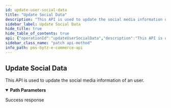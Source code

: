 ```yaml
---
id: update-user-social-data
title: "Update Social Data"
description: "This API is used to update the social media information of an user."
sidebar_label: Update Social Data
hide_title: true
hide_table_of_contents: true
api: {"operationId":"updateUserSocialData","description":"This API is used to update the social media information of an user.","parameters":[{"name":"platform","required":true,"in":"path","description":"The social media platform, such as facebook.","schema":{"type":"string"}}],"responses":{"200":{"description":"Success response","content":{"application/json":{"example":{"statusCode":200,"data":{"_id":"632c78d94bdbb11808d5bf32","email":{"id":"harish@bytize.in","token":"68fc2fc55b33c76048c00ea826e36d483edadd5d0db6ffc70921b999db3a50ce","verified":true},"mobile":{"code":"+91","number":"9962794004","verified":false},"createdAt":"2022-09-22T15:01:09.098Z","deletedAt":null,"addresses":[],"otp":{"code":929664,"createdAt":"2022-09-22T15:01:45.699Z"},"social":{"facebook":{"name":"Harish Mohan","dob":"1993-07-05","gender":"Male"}}}}}}}},"tags":["User"],"security":[{"oauth2":["user:read","user:write"]}],"method":"patch","path":"/ecommerce/v1/user/social/{platform}","servers":[],"securitySchemes":{"oauth2":{"type":"oauth2","flows":{"clientCredentials":{"tokenUrl":"https://gateway-api.posbytz.com/ecommerce/oauth2/token","scopes":["country:read","store:read","category:read","item:read","user:read","user:write","cart:read","cart:write","order:read","order:write","search:read","reviews: read","reviews: write","brand:read"]}}}},"info":{"title":"PosBytz E-Commerce API","description":"Whether you&apos;re building a custom-branded storefront or looking for ways to extend Posbytz, the following guide will help you achieve your goals.","version":"1.0","contact":{}},"postman":{"name":"Update Social Data","description":{"content":"This API is used to update the social media information of an user.","type":"text/plain"},"url":{"path":["ecommerce","v1","user","social",":platform"],"host":["{{baseUrl}}"],"query":[],"variable":[{"disabled":false,"description":{"content":"(Required) The social media platform, such as facebook.","type":"text/plain"},"type":"any","value":"","key":"platform"}]},"header":[{"key":"Accept","value":"application/json"}],"method":"PATCH","auth":{"type":"oauth2","oauth2":[]}}}
sidebar_class_name: "patch api-method"
info_path: pos-bytz-e-commerce-api
---
```



## Update Social Data



This API is used to update the social media information of an user.

<details style={{"marginBottom":"1rem"}} data-collapsed={false} open={true}><summary style={{}}><strong>Path Parameters</strong></summary><div><ul><ParamsItem className={"paramsItem"} param={{"name":"platform","required":true,"in":"path","description":"The social media platform, such as facebook.","schema":{"type":"string"}}}></ParamsItem></ul></div></details><div><ApiTabs><TabItem label={"200"} value={"200"}><div>

Success response

</div><div><MimeTabs groupId={"mime-type"}><TabItem label={"application/json"} value={"application/json"}><SchemaTabs groupId={"schema-tabs"}><TabItem label={"Example"} value={"Example"}><ResponseSamples responseExample={"{\n  \"statusCode\": 200,\n  \"data\": {\n    \"_id\": \"632c78d94bdbb11808d5bf32\",\n    \"email\": {\n      \"id\": \"harish@bytize.in\",\n      \"token\": \"68fc2fc55b33c76048c00ea826e36d483edadd5d0db6ffc70921b999db3a50ce\",\n      \"verified\": true\n    },\n    \"mobile\": {\n      \"code\": \"+91\",\n      \"number\": \"9962794004\",\n      \"verified\": false\n    },\n    \"createdAt\": \"2022-09-22T15:01:09.098Z\",\n    \"deletedAt\": null,\n    \"addresses\": [],\n    \"otp\": {\n      \"code\": 929664,\n      \"createdAt\": \"2022-09-22T15:01:45.699Z\"\n    },\n    \"social\": {\n      \"facebook\": {\n        \"name\": \"Harish Mohan\",\n        \"dob\": \"1993-07-05\",\n        \"gender\": \"Male\"\n      }\n    }\n  }\n}"} language={"json"}></ResponseSamples></TabItem></SchemaTabs></TabItem></MimeTabs></div></TabItem></ApiTabs></div>
      